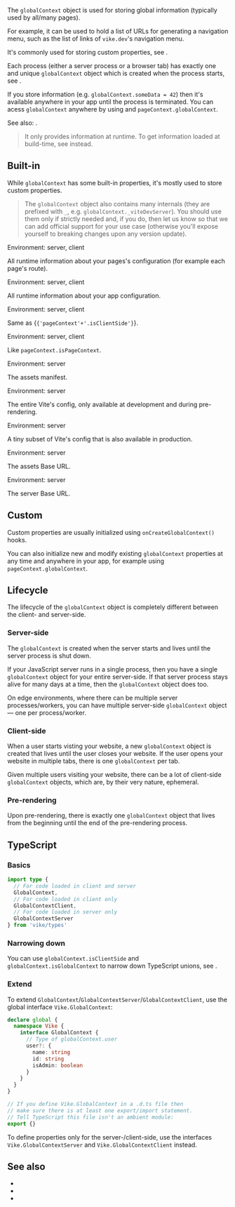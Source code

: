 
The `globalContext` object is used for storing global information (typically used by all/many pages).

For example, it can be used to hold a list of URLs for generating a navigation menu, such as the list of links of `vike.dev`'s navigation menu.

It's commonly used for storing custom properties, see <Link href="#custom" />.

Each process (either a server process or a browser tab) has exactly one and unique `globalContext` object which is created when the process starts, see <Link href="#lifecycle" />.

If you store information (e.g. `globalContext.someData = 42`) then it's available anywhere in your app until the process is terminated. You can acess `globalContext` anywhere by using <Link href="/getGlobalContext" noBreadcrumb /> and <Link href="/pageContext#globalContext">`pageContext.globalContext`</Link>.

See also: <Link href="/pageContext" />.

> It only provides information at runtime. To get information loaded at build-time, see <Link href="/getVikeConfig" /> instead.


## Built-in

While `globalContext` has some built-in properties, it's mostly used to store <Link href="#custom">custom properties</Link>.

> The `globalContext` object also contains many internals (they are prefixed with `_`, e.g. `globalContext._viteDevServer`). You should use them only if strictly needed and, if you do, then let us know so that we can add official support for your use case (otherwise you'll expose yourself to breaking changes upon any version update).

<Prop name="pages" />

Environment: server, client

All runtime information about your <Link href="/config">pages's configuration</Link> (for example each page's route).

<Prop name="config" />

Environment: server, client

All runtime information about your <Link href="/config">app configuration</Link>.

<Prop name="isClientSide" />

Environment: server, client

Same as <Link href="/pageContext#isClientSide">{<code>{'pageContext'+'.isClientSide'}</code>}</Link>.

<Prop name="isGlobalContext" />

Environment: server, client

Like <Link href="/pageContext#isPageContext">`pageContext.isPageContext`</Link>.

<Prop name="assetsManifest" />

Environment: server

The <Link href="/preloading#assets-manifest">assets manifest</Link>.

<Prop name="viteConfig" />

Environment: server

The entire Vite's config, only available at development and during <Link href="/pre-rendering">pre-rendering</Link>.

<Prop name="viteConfigRuntime" />

Environment: server

A tiny subset of Vite's config that is also available in production.

<Prop name="baseAssets" />

Environment: server

The <Link href="/base-url#baseassets">assets Base URL</Link>.

<Prop name="baseServer" />

Environment: server

The <Link href="/base-url#baseserver">server Base URL</Link>.

## Custom

Custom properties are usually initialized using <Link href="/onCreateGlobalContext">`onCreateGlobalContext()` hooks</Link>.

You can also initialize new and modify existing `globalContext` properties at any time and anywhere in your app, for example using <Link href="/pageContext#globalContext">`pageContext.globalContext`</Link>.


## Lifecycle

The lifecycle of the `globalContext` object is completely different between the client- and server-side.

### Server-side

The `globalContext` is created when the server starts and lives until the server process is shut down.

If your JavaScript server runs in a single process, then you have a single `globalContext` object for your entire server-side. If that server process stays alive for many days at a time, then the `globalContext` object does too.

On edge environments, where there can be multiple server processes/workers, you can have multiple server-side `globalContext` object — one per process/worker.

### Client-side

When a user starts visting your website, a new `globalContext` object is created that lives until the user closes your website. If the user opens your website in multiple tabs, there is one `globalContext` per tab.

Given multiple users visiting your website, there can be a lot of client-side `globalContext` objects, which are, by their very nature, ephemeral.

### Pre-rendering

Upon <Link href="/pre-rendering">pre-rendering</Link>, there is exactly one `globalContext` object that lives from the beginning until the end of the pre-rendering process.


## TypeScript

### Basics

```ts
import type {
  // For code loaded in client and server
  GlobalContext,
  // For code loaded in client only
  GlobalContextClient,
  // For code loaded in server only
  GlobalContextServer
} from 'vike/types'
```

### Narrowing down

You can use `globalContext.isClientSide` and `globalContext.isGlobalContext` to narrow down TypeScript unions, see <Link href="/pageContext#narrowing-down" />.

### Extend

To extend `GlobalContext`/`GlobalContextServer`/`GlobalContextClient`, use the global interface `Vike.GlobalContext`:

```ts
declare global {
  namespace Vike {
    interface GlobalContext {
      // Type of globalContext.user
      user?: {
        name: string
        id: string
        isAdmin: boolean
      }
    }
  }
}

// If you define Vike.GlobalContext in a .d.ts file then
// make sure there is at least one export/import statement.
// Tell TypeScript this file isn't an ambient module:
export {}
```

To define properties only for the server-/client-side, use the interfaces `Vike.GlobalContextServer` and `Vike.GlobalContextClient` instead.


## See also

- <Link href="/pageContext" />
- <Link href="/getGlobalContext" />
- <Link href="/onCreateGlobalContext" />
